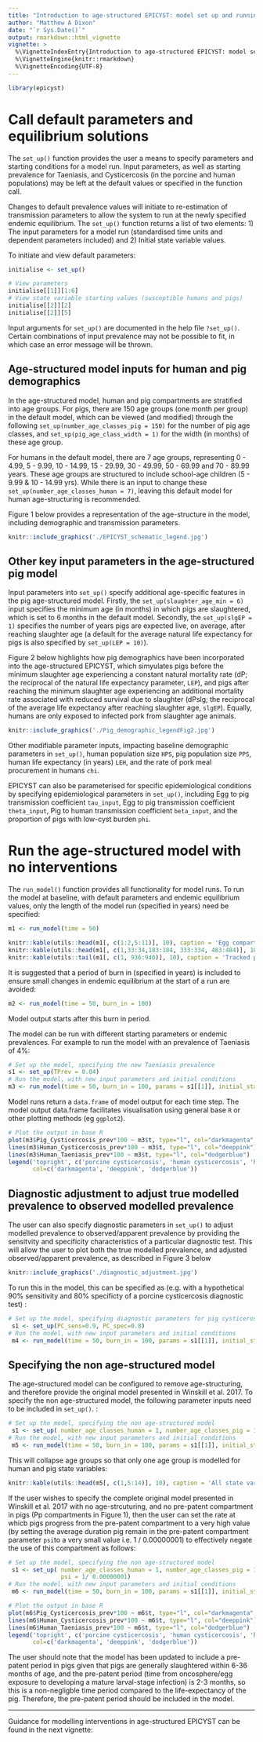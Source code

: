 ```yaml
---
title: "Introduction to age-structured EPICYST: model set up and running without interventions"
author: "Matthew A Dixon"
date: "`r Sys.Date()`"
output: rmarkdown::html_vignette
vignette: >
  %\VignetteIndexEntry{Introduction to age-structured EPICYST: model set up and running without interventions}
  %\VignetteEngine{knitr::rmarkdown}
  %\VignetteEncoding{UTF-8}
---
```


```r
library(epicyst)
```

# Call default parameters and equilibrium solutions

The `set_up()` function provides the user a means to specify parameters and starting conditions for a model run. Input parameters, as well as starting prevalence for Taeniasis, and Cysticercosis (in the porcine and human populations) may be left at the default values or specified in the function call. 

Changes to default prevalence values will initiate to re-estimation of transmission parameters to allow the system to run at the newly specified endemic equilibrium. The `set_up()` function returns a list of two elements: 1) The input parameters for a model run (standardised time units and dependent parameters included) and 2) Initial state variable values.

To initiate and view default parameters:

```r
initialise <- set_up()
```

```r
# View parameters
initialise[[1]][1:6]
# View state variable starting values (susceptible humans and pigs)
initialise[[2]][2]
initialise[[2]][5]
```

Input arguments for `set_up()` are documented in the help file `?set_up()`. Certain combinations of input prevalence may not be possible to fit, in which case an error message will be thrown.

## Age-structured model inputs for human and pig demographics

In the age-structured model, human and pig compartments are stratified into age groups. For pigs, there are 150 age groups (one month per group) in the default model, which can be viewed (and modified) through the following `set_up(number_age_classes_pig = 150)` for the number of pig age classes, and `set_up(pig_age_class_width = 1)` for the width (in months) of these age group.

For humans in the default model, there are 7 age groups, representing 0 - 4.99, 5 - 9.99, 10 - 14.99, 15 - 29.99, 30 - 49.99, 50 - 69.99 and 70 - 89.99 years. These age groups are structured to include school-age children (5 - 9.99 & 10 - 14.99 yrs). While there is an input to change these `set_up(number_age_classes_human = 7)`, leaving this default model for human age-structuring is recommended. 

Figure 1 below provides a representation of the age-structure in the model, including demographic and transmission parameters. 

```r
knitr::include_graphics('./EPICYST_schematic_legend.jpg')
```

## Other key input parameters in the age-structured pig model

Input parameters into `set_up()` specify additional age-specific features in the pig age-structured model. Firstly, the `set_up(slaughter_age_min = 6)` input
specifies the minimum age (in months) in which pigs are slaughtered, which is set to 6 months in the default model. Secondly, the `set_up(slgEP = 1)` specifies the number of years pigs are expected live, on average, after reaching slaughter age (a default for the average natural life expectancy for pigs is also specified by `set_up(LEP = 10)`). 

Figure 2 below highlights how pig demographics have been incorporated into the age-structured EPICYST, which simyulates pigs before the minimum slaughter age experiencing a constant natural mortality rate (dP; the reciprocal of the natural life expectancy parameter, `LEP`), and pigs after reaching the minimum slaughter age experiencing an additional mortality rate associated with reduced survival due to slaughter (dPslg; the reciprocal of the average life expectancy after reaching slaughter age, `slgEP`). Equally, humans are only exposed to infected pork from slaughter age animals. 

```r
knitr::include_graphics('./Pig_demographic_legendFig2.jpg')
```
Other modifiable parameter inputs, impacting baseline demographic parameters in `set_up()`, human population size `HPS`, pig population size `PPS`, human life expectancy (in years) `LEH`, and the rate of pork meal procurement in humans `chi`.  

EPICYST can also be parameterised for specific epidemiological conditions by specifying epidemiological parameters in `set_up()`, including Egg to pig transmission coefficient `tau_input`, Egg to pig transmission coefficient `theta_input`, Pig to human transmission coefficient `beta_input`, and the proportion of pigs with low-cyst burden `phi`.

# Run the age-structured model with no interventions

The `run_model()` function provides all functionality for model runs. To run the model at baseline, with default parameters and endemic equilibrium values, only the length of the model run (specified in years) need be specified:

```r
m1 <- run_model(time = 50)
```

```r
knitr::kable(utils::head(m1[, c(1:2,5:11)], 10), caption = 'Egg compartment & susceptible humans (all 7 age groups)', digits = 1)
knitr::kable(utils::head(m1[, c(1,33:34,183:184, 333:334, 483:484)], 10), caption = 'Susceptible pigs, pre-patent pigs, infected (low or high burden) pigs; with just the first two age groups (months 0-1, 1-2) shown', digits = 1)
knitr::kable(utils::tail(m1[, c(1, 936:940)], 10), caption = 'Tracked prevalence with (stable) human and pig population totals', digits = 2)
```

It is suggested that a period of burn in (specified in years) is included to ensure small changes in endemic equilibrium at the start of a run are avoided:

```r
m2 <- run_model(time = 50, burn_in = 100)
```

Model output starts after this burn in period.

The model can be run with different starting parameters or endemic prevalences. For example to run the model with an prevalence of Taeniasis of 4%:

```r
# Set up the model, specifying the new Taeniasis prevalence
s1 <- set_up(TPrev = 0.04)
# Run the model, with new input parameters and initial conditions
m3 <- run_model(time = 50, burn_in = 100, params = s1[[1]], initial_states = s1[[2]])
```

Model runs return a `data.frame` of model output for each time step. The model output data.frame facilitates visualisation using general base `R` or other plotting methods (eg `ggplot2`).

```r
# Plot the output in base R
plot(m3$Pig_Cysticercosis_prev*100 ~ m3$t, type="l", col="darkmagenta", ylim=c(0,20), ylab = 'prevalence (%)', xlab = 'time (months)')
lines(m3$Human_Cysticercosis_prev*100 ~ m3$t, type="l", col="deeppink")
lines(m3$Human_Taeniasis_prev*100 ~ m3$t, type="l", col="dodgerblue")
legend('topright', c('porcine cysticercosis', 'human cysticercosis', 'human taeniasis'), lty = c(1, 1, 1),
       col=c('darkmagenta', 'deeppink', 'dodgerblue'))
```



## Diagnostic adjustment to adjust true modelled prevalence to observed modelled prevalence

The user can also specify diagnostic parameters in `set_up()` to adjust modelled prevalence to observed/apparent prevalence by providing the sensitvity and specificity characteristics of a particular diagnostic test. This will allow the user to plot both the true modelled prevalence, and adjusted observed/apparent prevalence, as described in Figure 3 below

```r
knitr::include_graphics('./diagnostic_adjustment.jpg')
```

To run this in the model, this can be specified as (e.g. with a hypothetical 90% sensitivity and 80% specificty of a porcine cysticercosis diagnostic test) :

```r
# Set up the model, specifying diagnostic parameters for pig cysticerosis prevalence adjustment
 s1 <- set_up(PC_sens=0.9, PC_spec=0.8)
# Run the model, with new input parameters and initial conditions
 m4 <- run_model(time = 50, burn_in = 100, params = s1[[1]], initial_states = s1[[2]])
```

## Specifying the non age-structured model

The age-structured model can be configured to remove age-structuring, and therefore provide the original model presented in Winskill et al. 2017. To specify the non age-structured model, the following parameter inputs need to be included in `set_up()`. :

```r
# Set up the model, specifying the non age-structured model
 s1 <- set_up( number_age_classes_human = 1, number_age_classes_pig = 1, slaughter_age_min = 0)
# Run the model, with new input parameters and initial conditions
 m5 <- run_model(time = 50, burn_in = 100, params = s1[[1]], initial_states = s1[[2]])
```
This will collapse age groups so that only one age group is modelled for human and pig state variables:

```r
knitr::kable(utils::head(m5[, c(1,5:14)], 10), caption = 'All state variables, collapsed to one age group', digits = 1)
```

If the user wishes to specify the complete original model presented in Winskill et al. 2017 with no age-strcuturing, and no pre-patent compartment in pigs (Pp compartments in Figure 1), then the user can set the rate at whicb pigs progress from the pre-patent compartment to a very high value (by setting the average duration pig remain in the pre-patent compartment parameter `psi`to a very small value i.e. 1 / 0.00000001) to effectively negate the use of this compartment as follows:

```r
# Set up the model, specifying the non age-structured model
 s1 <- set_up( number_age_classes_human = 1, number_age_classes_pig = 1, slaughter_age_min = 0,
               psi = 1/ 0.00000001)
# Run the model, with new input parameters and initial conditions
 m6 <- run_model(time = 50, burn_in = 100, params = s1[[1]], initial_states = s1[[2]])
```
```r
# Plot the output in base R
plot(m6$Pig_Cysticercosis_prev*100 ~ m6$t, type="l", col="darkmagenta", ylim=c(0,30), ylab = 'prevalence (%)', xlab = 'time (months)')
lines(m6$Human_Cysticercosis_prev*100 ~ m6$t, type="l", col="deeppink")
lines(m6$Human_Taeniasis_prev*100 ~ m6$t, type="l", col="dodgerblue")
legend('topright', c('porcine cysticercosis', 'human cysticercosis', 'human taeniasis'), lty = c(1, 1, 1),
       col=c('darkmagenta', 'deeppink', 'dodgerblue'))
```

The user should note that the model has been updated to include a pre-patent period in pigs given that pigs are generally slaughtered within 6-36 months of age, and the pre-patent period (time from oncosphere/egg exposure to developing a mature larval-stage infection) is 2-3 months, so this is a non-negligble time period compared to the life-expectancy of the pig. Therefore, the pre-patent period should be included in the model. 

-----

Guidance for modelling interventions in age-structured EPICYST can be found in the next vignette: 
 